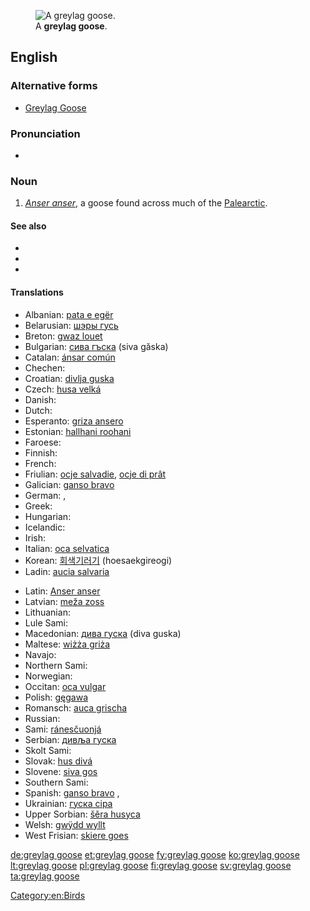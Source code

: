 [[Image:Greylag Goose in St James's Park, London - May 2006.jpg|thumb|A '''greylag goose'''.]]
==English==

===Alternative forms===
* [[Greylag Goose]]

===Pronunciation===
* {{IPA|/ˈɡɻeɪlæɡˈɡus/}}

===Noun===
{{en-noun|head=[[greylag]] [[goose]]|graylag geese}}

# ''[[Anser anser]]'', a goose found across much of the [[Palearctic]].

====See also====
* {{pedialite|Greylag Goose}}
* {{specieslite|Anser anser}}
* {{commonslite|Anser anser}}

====Translations====
{{trans-top|''Anser anser''}}
* Albanian: [[pata e egër]]
* Belarusian: [[шэры  гусь]] {{g|m}}
* Breton: [[gwaz louet]]
* Bulgarian: [[сива гъска]] (siva găska) {{g|f}}
* Catalan: [[ánsar común]]
* Chechen: {{t|ce|мокха акха гIаз}}
* Croatian: [[divlja guska]]
* Czech: [[husa velká]]
* Danish: {{t|da|grågås}}
* Dutch: {{t+|nl|grauwe gans}}
* Esperanto: [[griza ansero]]
* Estonian: [[hallhani roohani]]
* Faroese: {{t|fo|grágás}}
* Finnish: {{t+|fi|merihanhi}}
* French: {{t+|fr|oie cendrée|f}}
* Friulian: [[ocje salvadie]], [[ocje di prât]]
* Galician: [[ganso bravo]]
* German: {{t+|de|Graugans|f}}, {{t|de|Wildgans|f}}
* Greek: {{t+|el|χήνα}}
* Hungarian: {{t|hu|nyári lúd}}
* Icelandic: {{t+|is|grágæs}}
* Irish: {{t|ga|gé ghlas}}
* Italian: [[oca selvatica]] {{g|f}}
* Korean: [[회색기러기]] (hoesaekgireogi)
* Ladin: [[aucia salvaria]]
{{trans-mid}}
* Latin: [[Anser anser]]
* Latvian: [[meža zoss]]
* Lithuanian: {{t+|lt|pilkoji žąsis}}
* Lule Sami: {{t|smj|gássa}}
* Macedonian: [[дива гуска]] (diva guska)
* Maltese: [[wiżża griża]] {{g|f}}
* Navajo: {{t|nv|tó wónaanídę́ę́ʼ naalʼeełítsoh łibáhígíí}}
* Northern Sami: {{t|se|ránesčuonjá}}
* Norwegian: {{t|no|grågås}}
* Occitan: [[oca vulgar]]
* Polish: [[gęgawa]] {{g|f}}
* Romansch: [[auca grischa]]
* Russian: {{t|ru|серый гусь|tr=seryj gus’|m}}
* Sami: [[ránesčuonjá]]
* Serbian: [[дивља гуска]] {{g|f}}
* Skolt Sami: {{t|sms|miârrčuânj}}
* Slovak: [[hus divá]]
* Slovene: [[siva gos]]
* Southern Sami: {{t|sma|gaase}}
* Spanish: [[ganso bravo]] {{g|m}}, {{t+|es|ánsar|m}}
* Ukrainian: [[гуска сіра]]
* Upper Sorbian: [[šěra husyca]]
* Welsh: [[gwÿdd wyllt]]
* West Frisian: [[skiere goes]]
{{trans-bottom}}

[[Category:en:Birds]]

[[de:greylag goose]]
[[et:greylag goose]]
[[fy:greylag goose]]
[[ko:greylag goose]]
[[lt:greylag goose]]
[[pl:greylag goose]]
[[fi:greylag goose]]
[[sv:greylag goose]]
[[ta:greylag goose]]